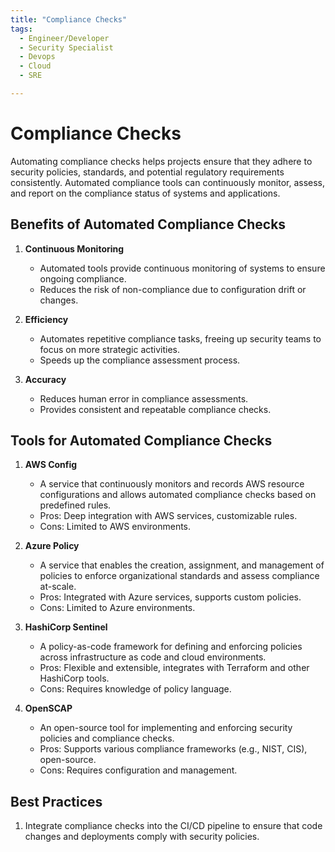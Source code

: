 ```yaml
---
title: "Compliance Checks"
tags:
  - Engineer/Developer
  - Security Specialist
  - Devops
  - Cloud
  - SRE

---
```



<TagProvider>
<TagFilter />

# Compliance Checks

<TagList tags={frontmatter.tags} />
<AttributionList contributors={frontmatter.contributors} />

Automating compliance checks helps projects ensure that they adhere to security policies, standards, and potential regulatory requirements consistently. Automated compliance tools can continuously monitor, assess, and report on the compliance status of systems and applications.

## Benefits of Automated Compliance Checks

1. **Continuous Monitoring**
   - Automated tools provide continuous monitoring of systems to ensure ongoing compliance.
   - Reduces the risk of non-compliance due to configuration drift or changes.

2. **Efficiency**
   - Automates repetitive compliance tasks, freeing up security teams to focus on more strategic activities.
   - Speeds up the compliance assessment process.

3. **Accuracy**
   - Reduces human error in compliance assessments.
   - Provides consistent and repeatable compliance checks.

## Tools for Automated Compliance Checks

1. **AWS Config**
   - A service that continuously monitors and records AWS resource configurations and allows automated compliance checks based on predefined rules.
   - Pros: Deep integration with AWS services, customizable rules.
   - Cons: Limited to AWS environments.

2. **Azure Policy**
   - A service that enables the creation, assignment, and management of policies to enforce organizational standards and assess compliance at-scale.
   - Pros: Integrated with Azure services, supports custom policies.
   - Cons: Limited to Azure environments.

3. **HashiCorp Sentinel**
   - A policy-as-code framework for defining and enforcing policies across infrastructure as code and cloud environments.
   - Pros: Flexible and extensible, integrates with Terraform and other HashiCorp tools.
   - Cons: Requires knowledge of policy language.

4. **OpenSCAP**
   - An open-source tool for implementing and enforcing security policies and compliance checks.
   - Pros: Supports various compliance frameworks (e.g., NIST, CIS), open-source.
   - Cons: Requires configuration and management.

## Best Practices

1. Integrate compliance checks into the CI/CD pipeline to ensure that code changes and deployments comply with security policies.

</TagProvider>
